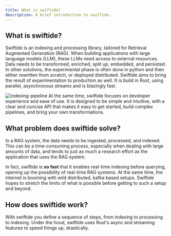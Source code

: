```yaml
---
title: What is swiftide?
description: A brief introduction to swiftide.
---
```


## What is swiftide?


Swiftide is an indexing and processing library, tailored for Retrieval Augmented Generation (RAG). When building applications with large language models (LLM), these LLMs need access to external resources. Data needs to be transformed, enriched, split up, embedded, and persisted. In other solutions, the experimental phase is often done in python and then either rewritten from scratch, or deployed distributed. Swiftide aims to bring the result of experimentation to production as well. It is build in Rust, using parallel, asynchronous streams and is blazingly fast.

<Image src={pipeline} alt="indexing-pipeline" />
At the same time, swiftide focuses on developer experience and ease of use. It is
designed to be simple and intuitive, with a clear and concise API that makes it easy
to get started, build complex pipelines, and bring your own transformations.

## What problem does swiftide solve?

In a RAG system, the data needs to be ingested, processed, and indexed. This can be a time-consuming process, especially when dealing with large amounts of data, and tends to just as much a research effort as the application that uses the RAG system.

In fact, swiftide is **so fast** that it enables real-time indexing before querying, opening up the possibility of real-time RAG systems. At the same time, the internet is booming with wild distributed, kafka based setups. Swiftide hopes to stretch the limits of what is possible before getting to such a setup and beyond.

## How does swiftide work?

With swiftide you define a sequence of steps, from indexing to processing to indexing. Under the hood, swiftide uses Rust's async and streaming features to speed things up, drastically.
